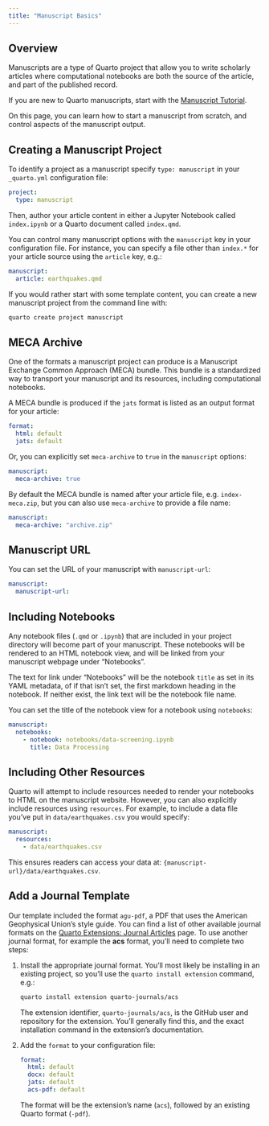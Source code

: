 ```yaml
---
title: "Manuscript Basics"
---
```


## Overview

Manuscripts are a type of Quarto project that allow you to write scholarly articles where computational notebooks are both the source of the article, and part of the published record.

If you are new to Quarto manuscripts, start with the [Manuscript Tutorial](/docs/manuscripts).

On this page, you can learn how to start a manuscript from scratch, and control aspects of the manuscript output.

## Creating a Manuscript Project {#create}

To identify a project as a manuscript specify `type: manuscript` in your `_quarto.yml` configuration file:

``` .yaml
project: 
  type: manuscript
```

Then, author your article content in either a Jupyter Notebook called `index.ipynb` or a Quarto document called `index.qmd`.

You can control many manuscript options with the `manuscript` key in your configuration file.
For instance, you can specify a file other than `index.*` for your article source using the `article` key, e.g.:

``` .yaml
manuscript:
  article: earthquakes.qmd
```

If you would rather start with some template content, you can create a new manuscript project from the command line with:

``` .bash
quarto create project manuscript
```

## MECA Archive

One of the formats a manuscript project can produce is a Manuscript Exchange Common Approach (MECA) bundle.
This bundle is a standardized way to transport your manuscript and its resources, including computational notebooks.

A MECA bundle is produced if the `jats` format is listed as an output format for your article:

``` .yaml
format:
  html: default
  jats: default
```

Or, you can explicitly set `meca-archive` to `true` in the `manuscript` options:

``` .yaml
manuscript:
  meca-archive: true
```

By default the MECA bundle is named after your article file, e.g. `index-meca.zip`, but you can also use `meca-archive` to provide a file name:

``` .yaml
manuscript:
  meca-archive: "archive.zip"
```

## Manuscript URL

You can set the URL of your manuscript with `manuscript-url`:

``` .yaml
manuscript:
  manuscript-url: 
```

## Including Notebooks

Any notebook files (`.qmd` or `.ipynb`) that are included in your project directory will become part of your manuscript.
These notebooks will be rendered to an HTML notebook view, and will be linked from your manuscript webpage under "Notebooks".

The text for link under "Notebooks" will be the notebook `title` as set in its YAML metadata, of if that isn't set, the first markdown heading in the notebook.
If neither exist, the link text will be the notebook file name.

You can set the title of the notebook view for a notebook  using `notebooks`:

``` .yaml
manuscript:
  notebooks:
    - notebook: notebooks/data-screening.ipynb
      title: Data Processing
```

## Including Other Resources

Quarto will attempt to include resources needed to render your notebooks to HTML on the manuscript website.
However, you can also explicitly include resources using `resources`.
For example, to include a data file you've put in `data/earthquakes.csv` you would specify:

``` .yaml
manuscript:
  resources:
    - data/earthquakes.csv
```

This ensures readers can access your data at: `{manuscript-url}/data/earthquakes.csv`.

## Add a Journal Template

Our template included the format `agu-pdf`, a PDF that uses the American Geophysical Union's style guide.
You can find a list of other available journal formats on the [Quarto Extensions: Journal Articles](/docs/extensions/listing-journals.html) page.
To use another journal format, for example the **acs** format, you'll need to complete two steps:

1.  Install the appropriate journal format.
    You'll most likely be installing in an existing project, so you'll use the `quarto install extension` command, e.g.:

    ``` .bash
    quarto install extension quarto-journals/acs
    ```

    The extension identifier, `quarto-journals/acs`, is the GitHub user and repository for the extension.
    You'll generally find this, and the exact installation command in the extension's documentation.

2.  Add the `format` to your configuration file:

    ``` .yaml
    format:
      html: default
      docx: default
      jats: default
      acs-pdf: default
    ```

    The format will be the extension's name (`acs`), followed by an existing Quarto format (`-pdf`).
